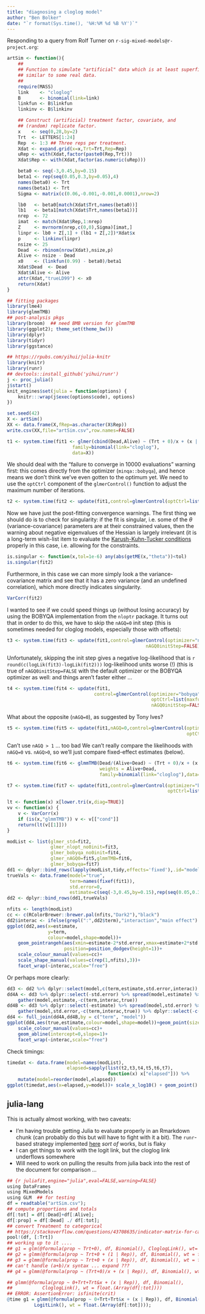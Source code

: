 ```yaml
---
title: "diagnosing a cloglog model"
author: "Ben Bolker"
date: "`r format(Sys.time(), '%H:%M %d %B %Y')`"
---
```


Responding to a query from Rolf Turner on `r-sig-mixed-models@r-project.org`:

```r
artSim <- function(){
    ##
    ## Function to simulate "artificial" data which is at least superficially
    ## similar to some real data.
    ##
    require(MASS)
    link    <- "cloglog"
    B       <- binomial(link=link)
    linkfun <- B$linkfun
    linkinv <- B$linkinv

    ## Construct (artificial) treatment factor, covariate, and
    ## (random) replicate factor.
    x    <- seq(0,28,by=2)
    Trt  <- LETTERS[1:24]
    Rep  <- 1:3 ## Three reps per treatment.
    Xdat <- expand.grid(x=x,Trt=Trt,Rep=Rep)
    uRep <- with(Xdat,factor(paste0(Rep,Trt)))
    Xdat$Rep <- with(Xdat,factor(as.numeric(uRep)))

    beta0 <- seq(-3,0.45,by=0.15)
    beta1 <- rep(seq(0.05,0.3,by=0.05),4)
    names(beta0) <- Trt
    names(beta1) <- Trt
    Sigma <- matrix(c(0.06,-0.001,-0.001,0.0001),nrow=2)

    lb0   <- beta0[match(Xdat$Trt,names(beta0))]
    lb1   <- beta1[match(Xdat$Trt,names(beta1))]
    nrep  <- 72
    imat  <- match(Xdat$Rep,1:nrep)
    Z     <- mvrnorm(nrep,c(0,0),Sigma)[imat,]
    linpr <- lb0 + Z[,1] + (lb1 + Z[,2])*Xdat$x
    p     <- linkinv(linpr)
    nsize <- 25
    Dead  <- rbinom(nrow(Xdat),nsize,p)
    Alive <- nsize - Dead
    x0    <- (linkfun(0.99) - beta0)/beta1
    Xdat$Dead  <- Dead
    Xdat$Alive <- Alive
    attr(Xdat,"trueLD99") <- x0
    return(Xdat)
}
```

```r
## fitting packages
library(lme4)
library(glmmTMB)
## post-analysis pkgs
library(broom)  ## need BMB version for glmmTMB
library(ggplot2); theme_set(theme_bw())
library(dplyr)
library(tidyr)
library(ggstance)
```
```r
## https://rpubs.com/yihui/julia-knitr
library(knitr)
library(runr)
## devtools::install_github('yihui/runr')
j <- proc_julia()
j$start()
knit_engines$set(julia = function(options) {
    knitr:::wrap(j$exec(options$code), options)
})
```

```r
set.seed(42)
X <- artSim()
XX <- data.frame(X,fRep=as.character(X$Rep))
write.csv(XX,file="artSim.csv",row.names=FALSE)
```

```r
t1 <- system.time(fit1 <- glmer(cbind(Dead,Alive) ~ (Trt + 0)/x + (x | Rep),
                        family=binomial(link="cloglog"),
                        data=X))
```

We should deal with the "failure to converge in 10000 evaluations" warning first: this comes directly from the optimizer (`minqa::bobyqa`), and hence means we don't think we've even gotten to the optimum yet. We need to use the `optCtrl` component of the `glmerControl()` function to adjust the maximum number of iterations.

```r
t2 <- system.time(fit2 <- update(fit1,control=glmerControl(optCtrl=list(maxfun=3e4))))
```

Now we have just the post-fitting convergence warnings. The first thing we should do is to
check for singularity: if the fit is singular, i.e. some of the $\theta$ (variance-covariance)
parameters are at their constrained values, then the warning about negative eigenvalues
of the Hessian is largely irrelevant (it is a long-term wish-list item to evaluate the
[Karush-Kuhn-Tucker conditions](https://en.wikipedia.org/wiki/Karush%E2%80%93Kuhn%E2%80%93Tucker_conditions) properly in this case, i.e. allowing for the constraints.

```r
is.singular <- function(x,tol=1e-6) any(abs(getME(x,"theta"))<tol)
is.singular(fit2)
```

Furthermore, in this case we can more simply look a the variance-covariance matrix and see
that it has a zero variance (and an undefined correlation), which more directly indicates
singularity.

```r
VarCorr(fit2)
```

I wanted to see if we could speed things up (without losing accuracy) by using the
BOBYQA implementation from the `nloptr` package. It turns out that in order to do this,
we have to skip the `nAGQ=0` init step (this is sometimes needed for cloglog models,
especially those with offsets):

```r
t3 <- system.time(fit3 <- update(fit1,control=glmerControl(optimizer="nloptwrap",
                                                   nAGQ0initStep=FALSE)))
```

Unfortunately, skipping the init step gives a negative log-likelihood that is
`r round(c(logLik(fit3)-logLik(fit2)))` log-likelihood units worse (!) (this is
true of `nAGQ0initStep=FALSE` with the default optimizer or the BOBYQA optimizer
as well: and things aren't faster either ...

```r
t4 <- system.time(fit4 <- update(fit1,
                                control=glmerControl(optimizer="bobyqa",
                                                     optCtrl=list(maxfun=5e4),
                                                     nAGQ0initStep=FALSE)))

```

What about the opposite (`nAGQ=0`), as suggested by Tony Ives?
```r
t5 <- system.time(fit5 <- update(fit1,nAGQ=0,control=glmerControl(optimizer="bobyqa",
                                                                  optCtrl=list(maxfun=3e4))))
```
Can't use `nAGQ > 1` ... too bad
We can't really compare the likelihoods with `nAGQ=0` vs. `nAGQ>0`, so we'll just compare fixed-effect estimates
(below).

```r
t6 <- system.time(fit6 <- glmmTMB(Dead/(Alive+Dead) ~ (Trt + 0)/x + (x | Rep),
                                  weights = Alive+Dead,
                                  family=binomial(link="cloglog"),data=X))
```

```r
t7 <- system.time(fit7 <- update(fit1,control=glmerControl(optimizer="bobyqa",
                                                           optCtrl=list(maxfun=3e4))))
```

```r
lt <- function(x) x[lower.tri(x,diag=TRUE)]
vv <- function(x) {
    v <- VarCorr(x)
    if (is(x,"glmmTMB")) v <- v[["cond"]]
    return(lt(v[[1]]))
}
```

```r
modList <- list(glmer_std=fit2,
                glmer_nlopt_no0init=fit3,
                glmer_bobyqa_no0init=fit4,
                glmer_nAGQ0=fit5,glmmTMB=fit6,
                glmer_bobyqa=fit7)
dd1 <- dplyr::bind_rows(lapply(modList,tidy,effects='fixed'),.id="model")
trueVals <- data.frame(model="true",
                       term=names(fixef(fit1)),
                       std.error=0,
                       estimate=c(seq(-3,0.45,by=0.15),rep(seq(0.05,0.3,by=0.05),4)))
dd2 <- dplyr::bind_rows(dd1,trueVals)
```

```r
nfits <- length(modList)
cc <- c(RColorBrewer::brewer.pal(nfits,"Dark2"),"black")
dd2$interac <- ifelse(grepl(":",dd2$term),"interaction","main effect")
ggplot(dd2,aes(x=estimate,
               y=term,
               colour=model,shape=model))+
    geom_pointrangeh(aes(xmin=estimate-2*std.error,xmax=estimate+2*std.error),
                     position=position_dodgev(height=1))+
    scale_colour_manual(values=cc)+
    scale_shape_manual(values=c(rep(1,nfits),3))+
    facet_wrap(~interac,scale="free")
```

Or perhaps more clearly:

```r
dd3 <- dd2 %>% dplyr::select(model,c(term,estimate,std.error,interac))
dd4A <- dd3 %>% dplyr::select(-std.error) %>% spread(model,estimate) %>%
    gather(model,estimate,-c(term,interac,true))
dd4B <- dd3 %>% dplyr::select(-estimate) %>% spread(model,std.error) %>%
    gather(model,std.error,-c(term,interac,true)) %>% dplyr::select(-c(true,interac))
dd4 <- full_join(dd4A,dd4B,by = c("term", "model"))
ggplot(dd4,aes(true,estimate,colour=model,shape=model))+geom_point(size=3,alpha=0.7)+
    scale_colour_manual(values=cc)+
    geom_abline(intercept=0,slope=1)+
    facet_wrap(~interac,scale="free")
```    

Check timings:

```r
timedat <- data.frame(model=names(modList),
                      elapsed=sapply(list(t2,t3,t4,t5,t6,t7),
                                     function(x) x["elapsed"])) %>%
    mutate(model=reorder(model,elapsed))
ggplot(timedat,aes(x=elapsed,y=model))+ scale_x_log10() + geom_point()
```

## julia-lang

This is actually almost working, with two caveats:

- I'm having trouble getting Julia to evaluate properly in an Rmarkdown chunk (can probably do this but will have to fight with it a bit). The `runr`-based strategy implemented [here](https://rpubs.com/yihui/julia-knitr) *sort of* works, but is flaky
- I can get things to work with the logit link, but the cloglog link underflows somewhere
- Will need to work on pulling the results from julia back into the rest of the document for comparison ...

```r
## {r juliafit,engine="julia",eval=FALSE,warning=FALSE}
using DataFrames
using MixedModels
using GLM  ## for testing
df = readtable("artSim.csv");
## compute proportions and totals
df[:tot] = df[:Dead]+df[:Alive];
df[:prop] = df[:Dead] ./ df[:tot];
## convert Treatment to categorical
## https://stackoverflow.com/questions/43708635/indicator-matrix-for-categorical-data-in-glm-jl-with-dataframes-jl
pool!(df, [:Trt])
## working up to it ....
## g1 = glm(@formula(prop ~ Trt+0), df, Binomial(), CloglogLink(), wt= Array(df[:tot]));
## g2 = glmm(@formula(prop ~ Trt+0 + (1 | Rep)), df, Binomial(), wt = float.(Array(df[:tot])));
## g3 = glmm(@formula(prop ~ Trt+0 + (x | Rep)), df, Binomial(), wt = float.(Array(df[:tot])));
## can't handle (a+b)/x syntax ... expand ???
## g4 = glmm(@formula(prop ~ (Trt+0)/x + (x | Rep)), df, Binomial(), wt = float.(Array(df[:tot])));

## glmm(@formula(prop ~ 0+Trt+Trt&x + (x | Rep)), df, Binomial(),
##           CloglogLink(), wt = float.(Array(df[:tot])))
## ERROR: AssertionError: isfinite(crit)
@time g1 = glmm(@formula(prop ~ 0+Trt+Trt&x + (x | Rep)), df, Binomial(),
          LogitLink(), wt = float.(Array(df[:tot])));
```

